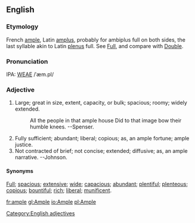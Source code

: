 ==English==
===Etymology===
French [[ample]], Latin [[amplus]], probably for ambiplus full  on both sides, the last syllable akin to Latin [[plenus]] full.  See  [[Full]], and compare with [[Double]].

===Pronunciation===
IPA: [[WEAE]] /ˈæm.pl/

===Adjective===
# Large; great in size, extent, capacity, or bulk; spacious; roomy; widely extended.
#:    All the people in that ample house Did to that image bow their humble knees. --Spenser.
# Fully sufficient; abundant; liberal; copious; as, an ample fortune; ample justice.
# Not contracted of brief; not concise; extended; diffusive; as, an ample narrative. --Johnson.

====Synonyms====
[[Full]]; [[spacious]]; [[extensive]]; [[wide]]; [[capacious]]; [[abundant]]; [[plentiful]]; [[plenteous]]; [[copious]]; [[bountiful]]; [[rich]]; [[liberal]]; [[munificent]].

<!-- material copied from Webster's Revised Unabridged Dictionary (1913) -->

[[Category:English adjectives]]

[[fr:ample]]
[[gl:Ample]]
[[io:Ample]]
[[pl:Ample]]